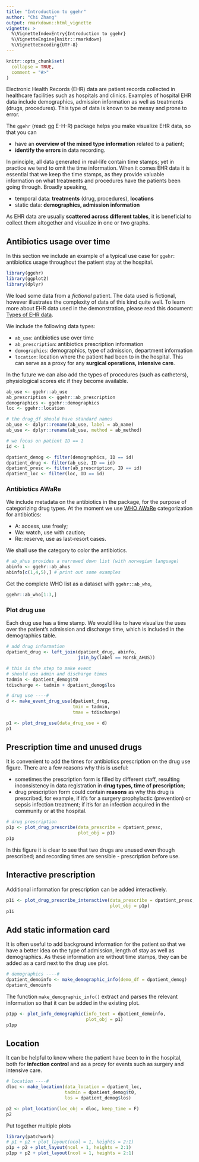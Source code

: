 ```yaml
---
title: "Introduction to ggehr"
author: "Chi Zhang"
output: rmarkdown::html_vignette
vignette: >
  %\VignetteIndexEntry{Introduction to ggehr}
  %\VignetteEngine{knitr::rmarkdown}
  %\VignetteEncoding{UTF-8}
---
```



```r
knitr::opts_chunk$set(
  collapse = TRUE,
  comment = "#>"
)
```

Electronic Health Records (EHR) data are patient records collected in healthcare facilities such as hospitals and clinics. Examples of hospital EHR data include demographics, admission information as well as treatments (drugs, procedures). This type of data is known to be messy and prone to error. 

The `ggehr` (read: gg E-H-R) package helps you make visualize EHR data, so that you can 

* have an **overview of the mixed type information** related to a patient;
* **identify the errors** in data recording.

In principle, all data generated in real-life contain time stamps; yet in practice we tend to omit the time information. When it comes EHR data it is essential that we keep the time stamps, as they provide valuable information on what treatments and procedures have the patients been going through. Broadly speaking, 

* temporal data: **treatments** (drug, procedures), **locations**
* static data: **demographics, admission information**

As EHR data are usually **scattered across different tables**, it is beneficial to collect them altogether and visualize in one or two graphs. 

## Antibiotics usage over time

In this section we include an example of a typical use case for `ggehr`: antibiotics usage throughout the patient stay at the hospital. 


```r
library(ggehr)
library(ggplot2)
library(dplyr)
```

We load some data from a *fictional* patient. The data used is fictional, however illustrates the complexity of data of this kind quite well. To learn more about EHR data used in the demonstration, please read this document: [Types of EHR data](https://andreaczhang.github.io/ggehr/articles/types_of_data.html).

We include the following data types:

* `ab_use`: antibiotics use over time
* `ab_prescription`: antibiotics prescription information
* `demographics`: demographics, type of admission, department information
* `location`: location where the patient had been to in the hospital. This can serve as a proxy for any **surgical operations, intensive care**.

In the future we can also add the types of procedures (such as catheters), physiological scores etc if they become available.

```r
ab_use <- ggehr::ab_use
ab_prescription <- ggehr::ab_prescription
demographics <- ggehr::demographics
loc <- ggehr::location

# the drug_df should have standard names
ab_use <- dplyr::rename(ab_use, label = ab_name)
ab_use <- dplyr::rename(ab_use, method = ab_method)

# we focus on patient ID == 1
id <- 1

dpatient_demog <- filter(demographics, ID == id)
dpatient_drug <- filter(ab_use, ID == id)
dpatient_presc <- filter(ab_prescription, ID == id)
dpatient_loc <- filter(loc, ID == id)
```

### Antibiotics AWaRe 

We include metadata on the antibiotics in the package, for the purpose of categorizing drug types. At the moment we use [WHO AWaRe](https://www.who.int/publications/i/item/WHO-MHP-HPS-EML-2023.04) categorization for antibiotics:

* A: access, use freely;
* Wa: watch, use with caution;
* Re: reserve, use as last-resort cases.

We shall use the category to color the antibiotics.

```r
# ab_ahus provides a narrowed down list (with norwegian language)
abinfo <- ggehr::ab_ahus
abinfo[c(1,4,5),] # print out some examples
```

Get the complete WHO list as a dataset with `ggehr::ab_who`, 

```r
ggehr::ab_who[1:3,]
```


### Plot drug use

Each drug use has a time stamp. We would like to have visualize the uses over the patient's admission and discharge time, which is included in the demographics table.

```r
# add drug information 
dpatient_drug <- left_join(dpatient_drug, abinfo, 
                           join_by(label == Norsk_AHUS))

# this is the step to make event
# should use admin and discharge times
tadmin <- dpatient_demog$t0
tdischarge <- tadmin + dpatient_demog$los

# drug use ----#
d <- make_event_drug_use(dpatient_drug, 
                         tmin = tadmin, 
                         tmax = tdischarge)

p1 <- plot_drug_use(data_drug_use = d)
p1
```


## Prescription time and unused drugs

It is convenient to add the times for antibiotics prescription on the drug use figure. There are a few reasons why this is useful:

* sometimes the prescription form is filled by different staff, resulting inconsistency in data registration in **drug types, time of prescription**;
* drug prescription form could contain **reasons** as why this drug is prescribed, for example, if it's for a surgery prophylactic (prevention) or sepsis infection treatment; if it's for an infection acquired in the community or at the hospital.

```r
# drug prescription
p1p <- plot_drug_prescribe(data_prescribe = dpatient_presc, 
                           plot_obj = p1)
p1p
```

In this figure it is clear to see that two drugs are unused even though prescribed; and recording times are sensible - prescription before use.


## Interactive prescription

Additional information for prescription can be added interactively. 

```r
p1i <- plot_drug_prescribe_interactive(data_prescribe = dpatient_presc, 
                                       plot_obj = p1p)
p1i
```

## Add static information card

It is often useful to add background information for the patient so that we have a better idea on the type of admission, length of stay as well as demographics. As these information are without time stamps, they can be added as a card next to the drug use plot.


```r
# demographics ----# 
dpatient_demoinfo <- make_demographic_info(demo_df = dpatient_demog)
dpatient_demoinfo
```

The function `make_demographic_info()` extract and parses the relevant information so that it can be added in the existing plot.


```r
p1pp <- plot_info_demographic(info_text = dpatient_demoinfo, 
                              plot_obj = p1)
p1pp 
```


## Location

It can be helpful to know where the patient have been to in the hospital, both for **infection control** and as a proxy for events such as surgery and intensive care.

```r
# location ----#
dloc <- make_location(data_location = dpatient_loc, 
                      tadmin = dpatient_demog$t0, 
                      los = dpatient_demog$los)

p2 <- plot_location(loc_obj = dloc, keep_time = F)
p2
```

Put together multiple plots 

```r
library(patchwork)
# p1 + p2 + plot_layout(ncol = 1, heights = 2:1)
p1p + p2 + plot_layout(ncol = 1, heights = 2:1)
p1pp + p2 + plot_layout(ncol = 1, heights = 2:1)
```


